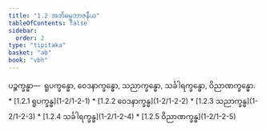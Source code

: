 ```yaml
---
title: "1.2 အဘိဓမ္မဘာဇနီယ"
tableOfContents: false
sidebar:
  order: 2
type: "tipitaka"
basket: "ab"
book: "vbh"
---
```



<DynamicBreadcrumb />

<Division number="32" book="vbh" e="ch" v="30" p="13">

<Paragraph number="56" book="vbh">
ပဉ္စက္ခန္ဓာ—  ရူပက္ခန္ဓော, ဝေဒနာက္ခန္ဓော, သညာက္ခန္ဓော, သင်္ခါရက္ခန္ဓော, ဝိညာဏက္ခန္ဓော.

</Paragraph>
</Division>

<TableOfContents book="vbh" section="1.2">
* [1.2.1 ရူပက္ခန္ဓ](1-2/1-2-1)
* [1.2.2 ဝေဒနာက္ခန္ဓ](1-2/1-2-2)
* [1.2.3 သညာက္ခန္ဓ](1-2/1-2-3)
* [1.2.4 သင်္ခါရက္ခန္ဓ](1-2/1-2-4)
* [1.2.5 ဝိညာဏက္ခန္ဓ](1-2/1-2-5)
</TableOfContents>